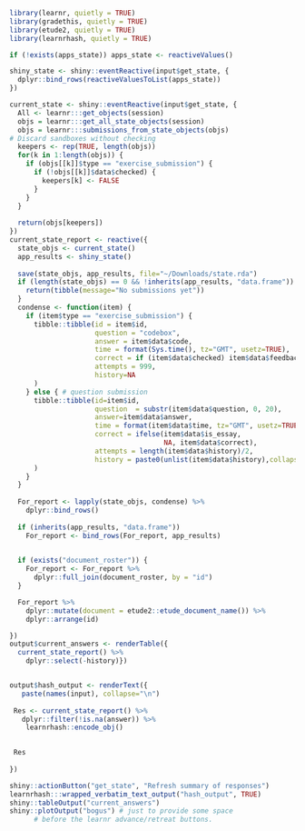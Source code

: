 ```r
library(learnr, quietly = TRUE)
library(gradethis, quietly = TRUE)
library(etude2, quietly = TRUE)
library(learnrhash, quietly = TRUE)

if (!exists(apps_state)) apps_state <- reactiveValues()

shiny_state <- shiny::eventReactive(input$get_state, {
  dplyr::bind_rows(reactiveValuesToList(apps_state))
})

current_state <- shiny::eventReactive(input$get_state, {
  All <- learnr:::get_objects(session)
  objs = learnr:::get_all_state_objects(session)
  objs = learnr:::submissions_from_state_objects(objs)
# Discard sandboxes without checking
  keepers <- rep(TRUE, length(objs))
  for(k in 1:length(objs)) {
    if (objs[[k]]$type == "exercise_submission") {
      if (!objs[[k]]$data$checked) {
        keepers[k] <- FALSE
      }
    }
  }
  
  return(objs[keepers])
})
current_state_report <- reactive({
  state_objs <- current_state()
  app_results <- shiny_state()
  
  save(state_objs, app_results, file="~/Downloads/state.rda")
  if (length(state_objs) == 0 && !inherits(app_results, "data.frame")) { 
    return(tibble(message="No submissions yet"))
  }
  condense <- function(item) {
    if (item$type == "exercise_submission") {
      tibble::tibble(id = item$id,
                     question = "codebox",
                     answer = item$data$code,
                     time = format(Sys.time(), tz="GMT", usetz=TRUE),
                     correct = if (item$data$checked) item$data$feedback$correct else FALSE,
                     attempts = 999,
                     history=NA
      )
    } else { # question submission
      tibble::tibble(id=item$id,
                     question  = substr(item$data$question, 0, 20),
                     answer=item$data$answer,
                     time = format(item$data$time, tz="GMT", usetz=TRUE),
                     correct = ifelse(item$data$is_essay,
                                      NA, item$data$correct),
                     attempts = length(item$data$history)/2,
                     history = paste0(unlist(item$data$history),collapse=":::")
      )
    }
  }
  
  For_report <- lapply(state_objs, condense) %>%
    dplyr::bind_rows()
  
  if (inherits(app_results, "data.frame"))
    For_report <- bind_rows(For_report, app_results)
 

  if (exists("document_roster")) {
    For_report <- For_report %>%
      dplyr::full_join(document_roster, by = "id")
  }

  For_report %>%
    dplyr::mutate(document = etude2::etude_document_name()) %>%
    dplyr::arrange(id)

})
output$current_answers <- renderTable({
  current_state_report() %>%
    dplyr::select(-history)})


output$hash_output <- renderText({
   paste(names(input), collapse="\n")
  
 Res <- current_state_report() %>% 
   dplyr::filter(!is.na(answer)) %>%
    learnrhash::encode_obj()
 

 Res
 
})
```

```r
shiny::actionButton("get_state", "Refresh summary of responses")
learnrhash:::wrapped_verbatim_text_output("hash_output", TRUE)
shiny::tableOutput("current_answers")
shiny::plotOutput("bogus") # just to provide some space 
      # before the learnr advance/retreat buttons.
```

